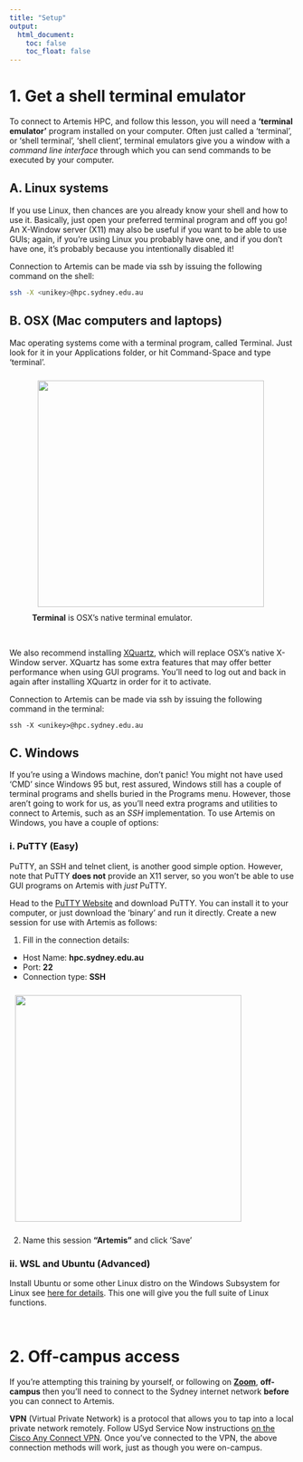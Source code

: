 ```yaml
---
title: "Setup"
output:
  html_document:
    toc: false
    toc_float: false
---
```



# 1. Get a shell terminal emulator

To connect to Artemis HPC, and follow this lesson, you will need a **'terminal emulator'** program installed on your computer. Often just called a 'terminal', or 'shell terminal', 'shell client', terminal emulators give you a window with a _command line interface_ through which you can send commands to be executed by your computer.

## A. Linux systems

If you use Linux, then chances are you already know your shell and how to use it. Basically, just open your preferred terminal program and off you go! An X-Window server (X11) may also be useful if you want to be able to use GUIs; again, if you're using Linux you probably have one, and if you don't have one, it's probably because you intentionally disabled it!

Connection to Artemis can be made via ssh by issuing the following command on the shell:
```bash
ssh -X <unikey>@hpc.sydney.edu.au
```

## B. OSX (Mac computers and laptops)

Mac operating systems come with a terminal program, called Terminal. Just look for it in your Applications folder, or hit Command-Space and type 'terminal'.

<figure>
  <img src="./fig/placeholder.png" style="margin:10px;height:400px" >
  <figcaption> <b>Terminal</b> is OSX's native terminal emulator.</figcaption>
</figure><br>

We also recommend installing [XQuartz](https://www.xquartz.org/), which will replace OSX's native X-Window server. XQuartz has some extra features that may offer better performance when using GUI programs. You'll need to log out and back in again after installing XQuartz in order for it to activate.

Connection to Artemis can be made via ssh by issuing the following command in the terminal:
```
ssh -X <unikey>@hpc.sydney.edu.au
```

## C. Windows

If you're using a Windows machine, don't panic! You might not have used 'CMD' since Windows 95 but, rest assured, Windows still has a couple of terminal programs and shells buried in the Programs menu. However, those aren't going to work for us, as you'll need extra programs and utilities to connect to Artemis, such as an _SSH_ implementation. To use Artemis on Windows, you have a couple of options:

### i. PuTTY (Easy)

PuTTY, an SSH and telnet client, is another good simple option. However, note that PuTTY **does not** provide an X11 server, so you won't be able to use GUI programs on Artemis with _just_ PuTTY.

Head to the [PuTTY Website](https://putty.org) and download PuTTY. You can install it to your computer, or just download the 'binary' and run it directly. Create a new session for use with Artemis as follows:

1. Fill in the connection details:
  - Host Name: **hpc.sydney.edu.au**
  - Port: **22**
  - Connection type: **SSH**   

   <img src="./fig/placeholder.png" style="margin:10px;height:400px" >

2. Name this session **"Artemis"** and click 'Save'

### ii. WSL and Ubuntu (Advanced)

Install Ubuntu or some other Linux distro on the Windows Subsystem for Linux see [here for details](https://ubuntu.com/tutorials/install-ubuntu-on-wsl2-on-windows-11-with-gui-support#1-overview). This one will give you the full suite of Linux functions.

<br>

# 2. Off-campus access

If you're attempting this training by yourself, or following on **[Zoom](https://uni-sydney.zoom.us/)**, __off-campus__ then you'll need to connect to the Sydney internet network __before__ you can connect to Artemis.

**VPN** (Virtual Private Network) is a protocol that allows you to tap into a local private network remotely. Follow USyd Service Now instructions [on the Cisco Any Connect VPN](https://sydneyuni.service-now.com/sm?id=kb_article_view&sysparm_article=KB0011049&sys_kb_id=9e86e1a3dbdf0c50e35b89e4059619b9). Once you've connected to the VPN, the above connection methods will work, just as though you were on-campus.
